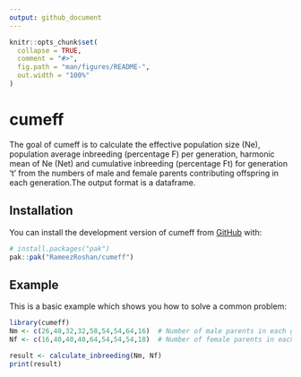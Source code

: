 ```yaml
---
output: github_document
---
```


<!-- README.md is generated from README.Rmd. Please edit that file -->

```r
knitr::opts_chunk$set(
  collapse = TRUE,
  comment = "#>",
  fig.path = "man/figures/README-",
  out.width = "100%"
)
```

# cumeff

<!-- badges: start -->
<!-- badges: end -->

The goal of cumeff is to calculate the effective population size (Ne), population average inbreeding (percentage F) per generation, harmonic mean of Ne (Net) and cumulative inbreeding (percentage Ft) for generation 't' from the numbers of male and female parents contributing offspring in each generation.The output format is a dataframe.

## Installation

You can install the development version of cumeff from [GitHub](https://github.com/) with:

``` r
# install.packages("pak")
pak::pak("RameezRoshan/cumeff")
```

## Example

This is a basic example which shows you how to solve a common problem:

```r
library(cumeff)
Nm <- c(26,40,32,32,58,54,54,64,16)  # Number of male parents in each generation
Nf <- c(16,40,40,40,64,54,54,54,18)  # Number of female parents in each generation

result <- calculate_inbreeding(Nm, Nf)
print(result)
```

